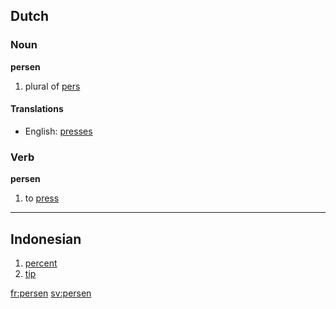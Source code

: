 ==Dutch==
===Noun===
'''persen'''

# plural of [[pers]]

====Translations====
*English: [[presses]]

===Verb===
'''persen'''

# to [[press]]

----

<!--* A person who does not have a very good attitude about life but is nice and sociable-->
==Indonesian==

# [[percent]]
# [[tip]]

[[fr:persen]]
[[sv:persen]]